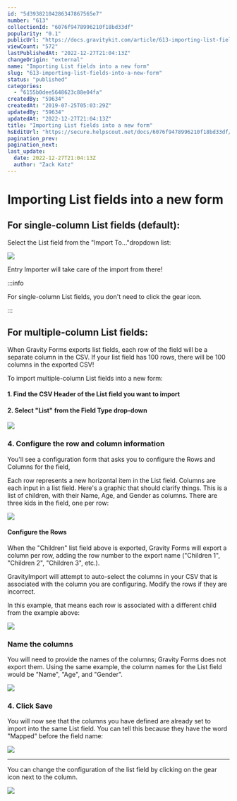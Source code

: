 ```yaml
---
id: "5d39382104286347867565e7"
number: "613"
collectionId: "6076f9478996210f18bd33df"
popularity: "0.1"
publicUrl: "https://docs.gravitykit.com/article/613-importing-list-fields-into-a-new-form"
viewCount: "572"
lastPublishedAt: "2022-12-27T21:04:13Z"
changeOrigin: "external"
name: "Importing List fields into a new form"
slug: "613-importing-list-fields-into-a-new-form"
status: "published"
categories: 
  - "6155b0dee5648623c88e04fa"
createdBy: "59634"
createdAt: "2019-07-25T05:03:29Z"
updatedBy: "59634"
updatedAt: "2022-12-27T21:04:13Z"
title: "Importing List fields into a new form"
hsEditUrl: "https://secure.helpscout.net/docs/6076f9478996210f18bd33df/article/5d39382104286347867565e7"
pagination_prev: 
pagination_next: 
last_update:
  date: 2022-12-27T21:04:13Z
  author: "Zack Katz"
---
```


# Importing List fields into a new form

## For single-column List fields (default):

Select the List field from the "Import To…"dropdown list:

![](https://i.gravitykit.com/YdF4zG+)

Entry Importer will take care of the import from there!


:::info

For single-column List fields, you don't need to click the gear icon.

:::

 ## For multiple-column List fields:

When Gravity Forms exports list fields, each row of the field will be a separate column in the CSV. If your list field has 100 rows, there will be 100 columns in the exported CSV!

To import multiple-column List fields into a new form:

#### 1. Find the CSV Header of the List field you want to import

#### 2. Select "List" from the Field Type drop-down

![](https://i.gravitykit.com/yj1gUX+)

### 4. Configure the row and column information

You'll see a configuration form that asks you to configure the Rows and Columns for the field,

Each row represents a new horizontal item in the List field. Columns are each input in a list field. Here's a graphic that should clarify things. This is a list of children, with their Name, Age, and Gender as columns. There are three kids in the field, one per row:

![](https://i.gravitykit.com/AcFYHy+)

#### Configure the Rows

When the "Children" list field above is exported, Gravity Forms will export a column per row, adding the row number to the export name ("Children 1", "Children 2", "Children 3", etc.).

GravityImport will attempt to auto-select the columns in your CSV that is associated with the column you are configuring. Modify the rows if they are incorrect.

In this example, that means each row is associated with a different child from the example above:

![](https://i.gravitykit.com/pVUFzR+)

### Name the columns

You will need to provide the names of the columns; Gravity Forms does not export them. Using the same example, the column names for the List field would be "Name", "Age", and "Gender".

![](https://i.gravitykit.com/1a9fFG+)

### 4. Click Save

You will now see that the columns you have defined are already set to import into the same List field. You can tell this because they have the word "Mapped" before the field name:

![](https://i.gravitykit.com/NnKHUo+)

---

You can change the configuration of the list field by clicking on the gear icon next to the column.

![](https://i.gravitykit.com/TOkltz+)